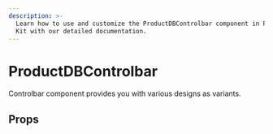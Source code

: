 ```yaml
---
description: >-
  Learn how to use and customize the ProductDBControlbar component in ProductDB's React UI
  Kit with our detailed documentation.
---
```


# ProductDBControlbar

Controlbar component provides you with various designs as variants.

## Props

<PropsTable of="ProductDB-controlbar" />

<head>
  <title>React UI Kit ProductDBControlbar</title>
</head>
